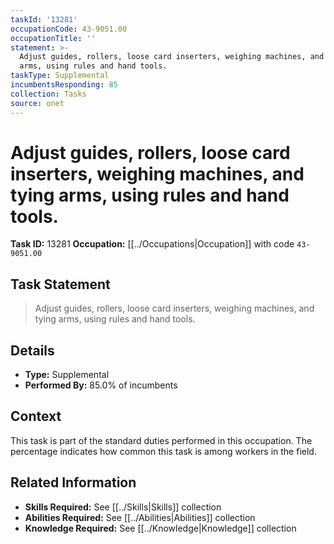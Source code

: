 ```yaml
---
taskId: '13281'
occupationCode: 43-9051.00
occupationTitle: ''
statement: >-
  Adjust guides, rollers, loose card inserters, weighing machines, and tying
  arms, using rules and hand tools.
taskType: Supplemental
incumbentsResponding: 85
collection: Tasks
source: onet
---
```

# Adjust guides, rollers, loose card inserters, weighing machines, and tying arms, using rules and hand tools.

**Task ID:** 13281
**Occupation:** [[../Occupations|Occupation]] with code `43-9051.00`

## Task Statement

> Adjust guides, rollers, loose card inserters, weighing machines, and tying arms, using rules and hand tools.

## Details

- **Type:** Supplemental
- **Performed By:** 85.0% of incumbents

## Context

This task is part of the standard duties performed in this occupation. The percentage indicates how common this task is among workers in the field.

## Related Information

- **Skills Required:** See [[../Skills|Skills]] collection
- **Abilities Required:** See [[../Abilities|Abilities]] collection
- **Knowledge Required:** See [[../Knowledge|Knowledge]] collection
